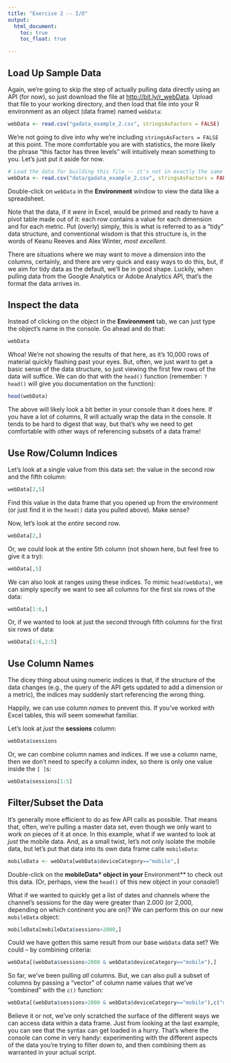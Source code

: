 ```yaml
---
title: "Exercise 2 -- I/O"
output:
  html_document:
    toc: true
    toc_float: true

---
```


## Load Up Sample Data

Again, we're going to skip the step of actually pulling data directly using an API (for now), so just download the file at [http://bit.ly/r_webData](bit.ly/r_webData). Upload that file to your working directory, and then load that file into your R environment as an object (data frame) named `webData`:

```r
webData <- read.csv("gadata_example_2.csv", stringsAsFactors = FALSE)
```

We're not going to dive into why we're including `stringsAsFactors = FALSE` at this point. The more comfortable you are with statistics, the more likely the phrase "this factor has three levels" will intuitively mean something to you. Let's just put it aside for now.

```r
# Load the data for building this file -- it's not in exactly the same spot
webData <- read.csv("data/gadata_example_2.csv", stringsAsFactors = FALSE)
```

Double-click on `webData` in the **Environment** window to view the data like a spreadsheet.

Note that the data, if it _were_ in Excel, would be primed and ready to have a pivot table made out of it: each row contains a value for each dimension and for each metric. Put (overly) simply, this is what is referred to as a "tidy" data structure, and conventional wisdom is that this structure is, in the words of Keanu Reeves and Alex Winter, _most excellent_.

There are situations where we may want to move a dimension into the columns, certainly, and there are very quick and easy ways to do this, but, if we aim for tidy data as the default, we'll be in good shape. Luckily, when pulling data from the Google Analytics or Adobe Analytics API, that's the format the data arrives in.

## Inspect the data
Instead of clicking on the object in the **Environment** tab, we can just type the object's name in the console. Go ahead and do that:
```r
webData
```
Whoa! We're not showing the results of that here, as it's 10,000 rows of material quickly flashing past your eyes. But, often, we just want to get a basic sense of the data structure, so just viewing the first few rows of the data will suffice. We can do that with the `head()` function (remember: `?head()` will give you documentation on the function):

```r
head(webData)
```

The above will likely look a bit better in your console than it does here. If you have a lot of columns, R will actually wrap the data in the console. It tends to be hard to digest that way, but that's why we need to get comfortable with other ways of referencing subsets of a data frame!

## Use Row/Column Indices

Let's look at a single value from this data set: the value in the second row and the fifth column:
```r
webData[2,5]
```
Find this value in the data frame that you opened up from the environment (or just find it in the `head()` data you pulled above). Make sense?

Now, let's look at the _entire_ second row.
```r
webData[2,]
```

Or, we could look at the entire 5th column (not shown here, but feel free to give it a try):
```r
webData[,5]
```

We can also look at ranges using these indices. To mimic `head(webData)`, we can simply specify we want to see all columns for the first six rows of the data:
```r
webData[1:6,]
```

Or, if we wanted to look at just the second through fifth columns for the first six rows of data:
```r
webData[1:6,2:5]
```

## Use Column Names
The dicey thing about using numeric indices is that, if the structure of the data changes (e.g., the query of the API gets updated to add a dimension or a metric), the indices may suddenly start referencing the wrong thing.

Happily, we can use column _names_ to prevent this. If you've worked with Excel tables, this will seem somewhat familiar.

Let's look at _just_ the **sessions** column:

```r
webData$sessions
```

Or, we can combine column names and indices. If we use a column name, then we don't need to specify a column index, so there is only one value inside the `[ ]`s:

```r
webData$sessions[1:5]
```

## Filter/Subset the Data
It's generally more efficient to do as few API calls as possible. That means that, often, we're pulling a master data set, even though we only want to work on pieces of it at once. In this example, what if we wanted to look at _just_ the mobile data. And, as a small twist, let's not only isolate the mobile data, but let's put that data into its own data frame calle `mobileData`:
```r
mobileData <- webData[webData$deviceCategory=="mobile",]
```
Double-click on the **mobileData* object in your **Environment** to check out this data. (Or, perhaps, view the `head()` of this new object in your console!)

What if we wanted to quickly get a list of dates and channels where the channel's sessions for the day were greater than 2.000 (or 2,000, depending on which continent you are on)? We can perform this on our new `mobileData` object:

```r
mobileData[mobileData$sessions>2000,]
```

Could we have gotten this same result from our base `webData` data set? We could -- by combining criteria:
```r
webData[(webData$sessions>2000 & webData$deviceCategory=="mobile"),]
```

So far, we've been pulling _all_ columns. But, we can also pull a subset of columns by passing a "vector" of column name values that we've "combined" with the `c()` function:

```r
webData[(webData$sessions>2000 & webData$deviceCategory=="mobile"),c("date","channelGrouping","sessions")]
```

Believe it or not, we've only scratched the surface of the different ways we can access data within a data frame. Just from looking at the last example, you can see that the syntax can get loaded in a hurry. That's where the console can come in very handy: experimenting with the different aspects of the data you're trying to filter down to, and then combining them as warranted in your actual script.